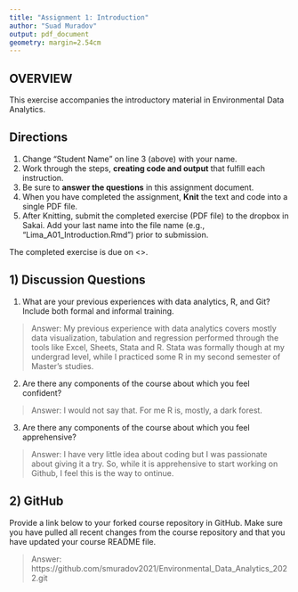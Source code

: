 ```yaml
---
title: "Assignment 1: Introduction"
author: "Suad Muradov"
output: pdf_document
geometry: margin=2.54cm
---
```


## OVERVIEW

This exercise accompanies the introductory material in Environmental Data Analytics. 

## Directions
1. Change "Student Name" on line 3 (above) with your name.
3. Work through the steps, **creating code and output** that fulfill each instruction.
4. Be sure to **answer the questions** in this assignment document.
6. When you have completed the assignment, **Knit** the text and code into a single PDF file.
8. After Knitting, submit the completed exercise (PDF file) to the dropbox in Sakai. Add your last name into the file name (e.g., "Lima_A01_Introduction.Rmd") prior to submission.

The completed exercise is due on <>.

## 1) Discussion Questions

1. What are your previous experiences with data analytics, R, and Git? Include both formal and informal training.

> Answer: My previous experience with data analytics covers mostly data visualization, tabulation and regression performed through the tools like Excel, Sheets, Stata and R. Stata was formally though at my undergrad level, while I practiced some R in my second semester of Master's studies.

2. Are there any components of the course about which you feel confident?

> Answer: I would not say that. For me R is, mostly, a dark forest.

3. Are there any components of the course about which you feel apprehensive?

> Answer: I have very little idea about coding but I was passionate about giving it a try. So, while it is apprehensive to start working on Github, I feel this is the way to ontinue.


## 2) GitHub

Provide a link below to your forked course repository in GitHub. Make sure you have pulled all recent changes from the course repository  and that you have updated your course README file. 

> Answer: https://github.com/smuradov2021/Environmental_Data_Analytics_2022.git


